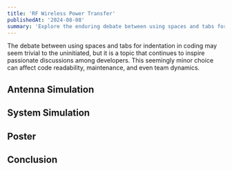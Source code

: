 ```yaml
---
title: 'RF Wireless Power Transfer'
publishedAt: '2024-08-08'
summary: 'Explore the enduring debate between using spaces and tabs for code indentation, and why this choice matters more than you might think.'
---
```


The debate between using spaces and tabs for indentation in coding may seem trivial to the uninitiated, but it is a topic that continues to inspire passionate discussions among developers. This seemingly minor choice can affect code readability, maintenance, and even team dynamics.


## Antenna Simulation



## System Simulation



## Poster


## Conclusion

